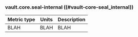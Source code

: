 ### vault.core.seal-internal ((#vault-core-seal_internal))

Metric type | Units | Description
----------- | ----- | -----------
BLAH     | BLAH    | BLAH